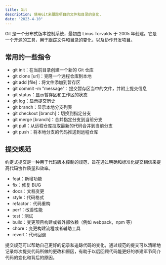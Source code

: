 ```yaml
---
title: Git
description: 使用Git来跟踪项目的文件和目录的变化.
date: "2023-4-10"
---
```


Git 是一个分布式版本控制系统，最初由 Linus Torvalds 于 2005 年创建。它是一个开源的工具，用于跟踪文件和目录的变化，以及协作开发项目。

## 常用的一些指令

- git init：在当前目录创建一个新的 Git 仓库
- git clone [url]：克隆一个远程仓库到本地
- git add [file]：将文件添加到暂存区
- git commit -m "message"：提交暂存区当中的文件，并附上提交信息
- git status：显示暂存区和工作区的状态
- git log：显示提交历史
- git branch：显示本地分支列表
- git checkout [branch]：切换到指定分支
- git merge [branch]：合并指定分支到当前分支
- git pull：从远程仓库拉取最新的代码合并到当前分支
- git push：将本地分支的代码推送到远程仓库

## 提交规范

约定式提交是一种用于代码版本控制的规范，旨在通过明确和标准化提交相信来提高代码协作质量和效率。

- feat：新增功能
- fix：修复 BUG
- docs：文档变更
- style：代码格式
- refactor：代码重构
- perf：改善性能
- test：测试
- build：变更项目构建或者外部依赖（例如 webpack，npm 等）
- chore：变更构建流程或者辅助工具
- revert：代码回退

提交规范可以帮助自己更好的记录和追踪代码的变化，通过规范的提交可以清晰地记录每次提交代码所做的更改和原因，有助于以后回顾代码能更好的李建军节简介代码的变化和背后的原因。
